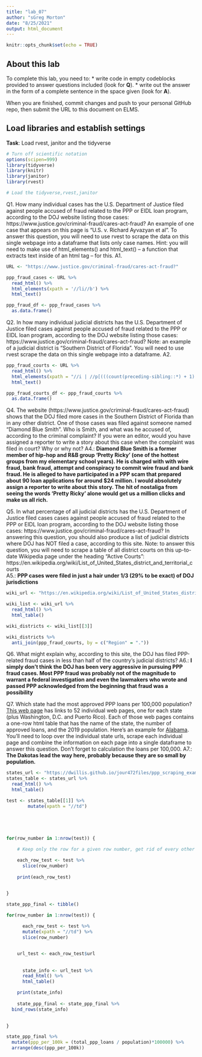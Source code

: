 ```yaml
---
title: "lab_07"
author: "sGreg Morton"
date: "8/25/2021"
output: html_document
---
```


```r
knitr::opts_chunk$set(echo = TRUE)

```

## About this lab

To complete this lab, you need to:
* write code in empty codeblocks provided to answer questions included (look for **Q**).
* write out the answer in the form of a complete sentence in the space given (look for **A**).

When you are finished, commit changes and push to your personal GitHub repo, then submit the URL to this document on ELMS.

## Load libraries and establish settings
**Task**: Load rvest, janitor and the tidyverse
```r
# Turn off scientific notation
options(scipen=999)
library(tidyverse)
library(knitr)
library(janitor)
library(rvest)

# Load the tidyverse,rvest,janitor

```


Q1. How many individual cases has the U.S. Department of Justice filed against people accused of fraud related to the PPP or EIDL loan program, according to the DOJ website listing those cases: https://www.justice.gov/criminal-fraud/cares-act-fraud?  An example of one case that appears on this page is "U.S. v. Richard Ayvazyan et al". To answer this question, you will need to use rvest to scrape the data on this single webpage into a dataframe that lists only case names. Hint: you will need to make use of html_elements() and html_text() -- a function that extracts text inside of an html tag -- for this.
A1.

```r
URL <- "https://www.justice.gov/criminal-fraud/cares-act-fraud?"

ppp_fraud_cases <- URL %>%
  read_html() %>%
  html_elements(xpath = '//li//b') %>%
  html_text()

ppp_fraud_df <- ppp_fraud_cases %>%
  as.data.frame()


```

Q2. In how many individual judicial districts has the U.S. Department of Justice filed cases against people accused of fraud related to the PPP or EIDL loan program, according to the DOJ website listing those cases: https://www.justice.gov/criminal-fraud/cares-act-fraud?  Note: an example of a judicial district is "Southern District of Florida". You will need to use rvest scrape the data on this single webpage into a dataframe.
A2.

```r


ppp_fraud_courts <- URL %>%
  read_html() %>%
  html_elements(xpath = "//i | //p[(((count(preceding-sibling::*) + 1) = 14) and parent::*)]") %>%
  html_text()

ppp_fraud_courts_df <- ppp_fraud_courts %>%
  as.data.frame()


```

Q4. The website (https://www.justice.gov/criminal-fraud/cares-act-fraud) shows that the DOJ filed more cases in the Southern District of Florida than in any other district. One of those cases was filed against someone named "Diamond Blue Smith". Who is Smith, and what was he accused of, according to the criminal complaint? If you were an editor, would you have assigned a reporter to write a story about this case when the complaint was filed in court? Why or why not?
A4.: **Diamond Blue Smith is a former member of hip-hop and R&B group 'Pretty Ricky' (one of the hottest groups from my elementary school years).  He is charged with with wire fraud, bank fraud, attempt and conspiracy to commit wire fraud and bank fraud.  He is alleged to have participated in a PPP scam that prepared about 90 loan applications for around $24 million.  I would absolutely assign a reporter to write about this story.  The hit of nostaliga from seeing the words 'Pretty Ricky' alone would get us a million clicks and make us all rich.**

Q5. In what percentage of all judicial districts has the U.S. Department of Justice filed cases cases against people accused of fraud related to the PPP or EIDL loan program, according to the DOJ website listing those cases: https://www.justice.gov/criminal-fraud/cares-act-fraud? In answering this question, you should also produce a list of judicial districts where DOJ has NOT filed a case, according to this site.  Note: to answer this question, you will need to scrape a table of all district courts on this up-to-date Wikipedia page under the heading "Active Courts": https://en.wikipedia.org/wiki/List_of_United_States_district_and_territorial_courts  
A5.: **PPP cases were filed in just a hair under 1/3 (29% to be exact) of DOJ jurisdictions**


```r

wiki_url <- "https://en.wikipedia.org/wiki/List_of_United_States_district_and_territorial_courts"

wiki_list <- wiki_url %>%
  read_html() %>%
  html_table() 

wiki_districts <- wiki_list[[3]]

wiki_districts %>%
  anti_join(ppp_fraud_courts, by = c("Region" = "."))

```
Q6. What might explain why, according to this site, the DOJ has filed PPP-related fraud cases in less than half of the country's judicial districts?
A6.: **I simply don't think the DOJ has been very aggressive in pursuing PPP fraud cases.  Most PPP fraud was probably not of the magnitude to warrant a federal investigation and even the lawmakers who wrote and passed PPP acknowledged from the beginning that fraud was a possibility**

Q7. Which state had the most approved PPP loans per 100,000 population? [This web page](https://dwillis.github.io/jour472files/ppp_scraping_example/index.html) has links to 52 individual web pages, one for each state (plus Washington, D.C. and Puerto Rico). Each of those web pages contains a one-row html table that has the name of the state, the number of approved loans, and the 2019 population. Here's an example for [Alabama](https://dwillis.github.io/jour472files/ppp_scraping_example/states/alabama.html). You'll need to loop over the individual state urls, scrape each individual page and combine the information on each page into a single dataframe to answer this question. Don't forget to calculation the loans per 100,000.
A7.: **The Dakotas lead the way here, probably because they are so small by population.**
```r
states_url <- "https://dwillis.github.io/jour472files/ppp_scraping_example/index.html"
states_table <- states_url %>%
  read_html() %>%
  html_table() 

test <- states_table[[1]] %>%
        mutate(xpath = "//td")





for(row_number in 1:nrow(test)) {

    # Keep only the row for a given row number, get rid of every other row
    
    each_row_test <- test %>%
      slice(row_number)
    
    print(each_row_test)


}

state_ppp_final <- tibble()

for(row_number in 1:nrow(test)) {
  
      each_row_test <- test %>%
      mutate(xpath = "//td") %>%
      slice(row_number)


    url_test <- each_row_test$url
    
    
      state_info <- url_test %>%
      read_html() %>%
      html_table()

    print(state_info)
    
    state_ppp_final <- state_ppp_final %>%
  bind_rows(state_info)
    

}

state_ppp_final %>%
  mutate(ppp_per_100k = (total_ppp_loans / population)*100000) %>%
  arrange(desc(ppp_per_100k))

  

```
